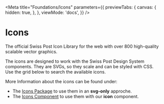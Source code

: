 
<Meta
  title="Foundations/Icons"
  parameters={{
    previewTabs: {
      canvas: {
        hidden: true,
      },
    },
    viewMode: 'docs',
  }}
/>

# Icons

<p className="lead">
  The official Swiss Post Icon Library for the web with over 800 high-quality scalable vector
  graphics.
</p>

The icons are designed to work with the Swiss Post Design System components. They are SVGs, so they scale and can be styled with CSS.<br/>
Use the grid below to search the available icons.

More Information about the icons can be found under:

- The [Icons Package](/?path=/docs/get-started-icons--page) to use them in an **svg-only** approche.
- The [Icons Component](/?path=/docs/components-icon--default) to use them with our **icon** component.

<Search />
